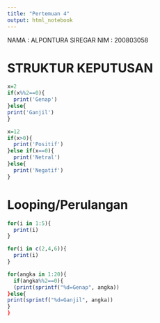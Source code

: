 ---
title: "Pertemuan 4"
output: html_notebook
---
NAMA : ALPONTURA SIREGAR
NIM  : 200803058

# STRUKTUR KEPUTUSAN
```{r}
x=2
if(x%%2==0){
  print('Genap')
}else{
print('Ganjil')
}

x=12
if(x>0){
  print('Positif')
}else if(x==0){
  print('Netral')
}else{
  print('Negatif')
}
```
# Looping/Perulangan
```{r}
for(i in 1:5){
  print(i)
}

for(i in c(2,4,6)){
  print(i)
}

for(angka in 1:20){
  if(angka%%2==0){
  (print(sprintf("%d=Genap", angka))
}else{
print(sprintf("%d=Ganjil", angka))
}
}


```

